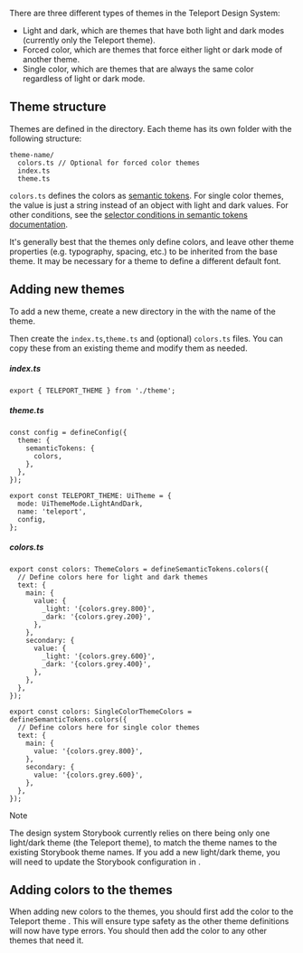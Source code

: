 


<Meta title="Guides/Theming/Concepts/Defining Themes" />

<DocsHeader title="Defining Themes" />

There are three different types of themes in the Teleport Design System:

- Light and dark, which are themes that have both light and dark modes (currently only the Teleport theme).
- Forced color, which are themes that force either light or dark mode of another theme.
- Single color, which are themes that are always the same color regardless of light or dark mode.

## Theme structure

Themes are defined in the <GitHubFileLink to="src/themes" /> directory. Each theme has its own folder with the following structure:

```
theme-name/
  colors.ts // Optional for forced color themes
  index.ts
  theme.ts
```

`colors.ts` defines the colors as [semantic tokens](/?path=/docs/guides-theming-concepts-semantic-tokens--docs). For single color themes, the value is just a string instead of an object with light and dark values. For other conditions, see the [selector conditions in semantic tokens documentation](/?path=/docs/guides-theming-concepts-semantic-tokens--docs#selector-conditions).

It's generally best that the themes only define colors, and leave other theme properties (e.g. typography, spacing, etc.) to be inherited from the base theme. It may be necessary for a theme to define a different default font.

## Adding new themes

To add a new theme, create a new directory in the <GitHubFileLink to="src/themes" /> with the name of the theme.

Then create the `index.ts`,`theme.ts` and (optional) `colors.ts` files. You can copy these from an existing theme and modify them as needed.

##### index.ts

```tsx
export { TELEPORT_THEME } from './theme';
```

##### theme.ts

```tsx
const config = defineConfig({
  theme: {
    semanticTokens: {
      colors,
    },
  },
});

export const TELEPORT_THEME: UiTheme = {
  mode: UiThemeMode.LightAndDark,
  name: 'teleport',
  config,
};
```

##### colors.ts

```tsx
export const colors: ThemeColors = defineSemanticTokens.colors({
  // Define colors here for light and dark themes
  text: {
    main: {
      value: {
        _light: '{colors.grey.800}',
        _dark: '{colors.grey.200}',
      },
    },
    secondary: {
      value: {
        _light: '{colors.grey.600}',
        _dark: '{colors.grey.400}',
      },
    },
  },
});

export const colors: SingleColorThemeColors = defineSemanticTokens.colors({
  // Define colors here for single color themes
  text: {
    main: {
      value: '{colors.grey.800}',
    },
    secondary: {
      value: '{colors.grey.600}',
    },
  },
});
```

> [!NOTE]
> The design system Storybook currently relies on there being only one light/dark theme (the Teleport theme), to match the theme names to the existing Storybook theme names.
> If you add a new light/dark theme, you will need to update the Storybook configuration in <GitHubFileLink to=".storybook/preview.tsx" />.

## Adding colors to the themes

When adding new colors to the themes, you should first add the color to the Teleport theme <GitHubFileLink to="src/themes/teleport/colors.ts" />.
This will ensure type safety as the other theme definitions will now have type errors. You should then add the color to any other themes that need it.
